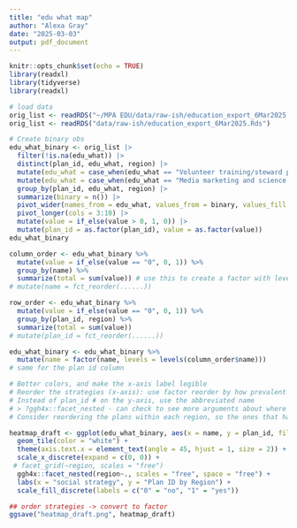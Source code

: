 ```yaml
---
title: "edu what map"
author: "Alexa Gray"
date: "2025-03-03"
output: pdf_document
---
```


```r
knitr::opts_chunk$set(echo = TRUE)
library(readxl)
library(tidyverse)
library(readxl)
```

```r
# load data
orig_list <- readRDS("~/MPA EDU/data/raw-ish/education_export_6Mar2025.Rds")
orig_list <- readRDS("data/raw-ish/education_export_6Mar2025.Rds")

```

```r
# Create binary obs
edu_what_binary <- orig_list |> 
  filter(!is.na(edu_what)) |> 
  distinct(plan_id, edu_what, region) |> 
  mutate(edu_what = case_when(edu_what == "Volunteer training/steward program" ~ "Volunteer, intern, and steward training programs", TRUE ~ edu_what)) |> 
  mutate(edu_what = case_when(edu_what == "Media marketing and science communications for the general publics for the general public" ~ "Media marketing and science communications for the general public", TRUE ~ edu_what)) |> 
  group_by(plan_id, edu_what, region) |> 
  summarize(binary = n()) |> 
  pivot_wider(names_from = edu_what, values_from = binary, values_fill = 0) |> 
  pivot_longer(cols = 3:10) |> 
  mutate(value = if_else(value > 0, 1, 0)) |> 
  mutate(plan_id = as.factor(plan_id), value = as.factor(value))
edu_what_binary
```

```r
column_order <- edu_what_binary %>% 
  mutate(value = if_else(value == "0", 0, 1)) %>% 
  group_by(name) %>% 
  summarize(total = sum(value)) # use this to create a factor with levels for the columns
# mutate(name = fct_reorder(......))

row_order <- edu_what_binary %>% 
  mutate(value = if_else(value == "0", 0, 1)) %>% 
  group_by(plan_id, region) %>% 
  summarize(total = sum(value))
# mutate(plan_id = fct_reorder(......))

edu_what_binary <- edu_what_binary %>% 
  mutate(name = factor(name, levels = levels(column_order$name)))
# same for the plan id column

# Better colors, and make the x-axis label legible
# Reorder the strategies (x-axis): use factor reorder by how prevalent the strategy is 
# Instead of plan_id # on the y-axis, use the abbreviated name
# > ?ggh4x::facet_nested - can check to see more arguments about where to put the labels for the different regions (e.g. top vs. right)
# Consider reordering the plans within each region, so the ones that have the most strategies go towards the top

```



```r
heatmap_draft <- ggplot(edu_what_binary, aes(x = name, y = plan_id, fill = value)) +
  geom_tile(color = "white") +
  theme(axis.text.x = element_text(angle = 45, hjust = 1, size = 2)) +
  scale_x_discrete(expand = c(0, 0)) +
 # facet_grid(~region, scales = "free")
  ggh4x::facet_nested(region~., scales = "free", space = "free") +
  labs(x = "social strategy", y = "Plan ID by Region") +
  scale_fill_discrete(labels = c("0" = "no", "1" = "yes"))

## order strategies -> convert to factor
ggsave("heatmap_draft.png", heatmap_draft)
```

